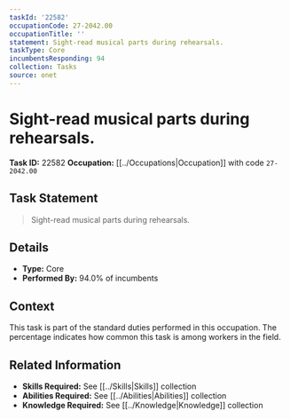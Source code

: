 ```yaml
---
taskId: '22582'
occupationCode: 27-2042.00
occupationTitle: ''
statement: Sight-read musical parts during rehearsals.
taskType: Core
incumbentsResponding: 94
collection: Tasks
source: onet
---
```

# Sight-read musical parts during rehearsals.

**Task ID:** 22582
**Occupation:** [[../Occupations|Occupation]] with code `27-2042.00`

## Task Statement

> Sight-read musical parts during rehearsals.

## Details

- **Type:** Core
- **Performed By:** 94.0% of incumbents

## Context

This task is part of the standard duties performed in this occupation. The percentage indicates how common this task is among workers in the field.

## Related Information

- **Skills Required:** See [[../Skills|Skills]] collection
- **Abilities Required:** See [[../Abilities|Abilities]] collection
- **Knowledge Required:** See [[../Knowledge|Knowledge]] collection
